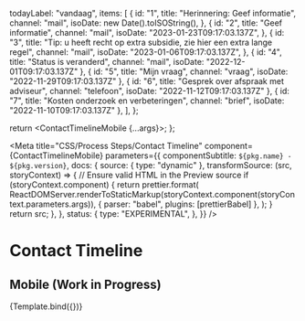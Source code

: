 
  todayLabel: "vandaag",
  items: [
    {
      id: "1",
      title: "Herinnering: Geef informatie",
      channel: "mail",
      isoDate: new Date().toISOString(),
    },
    {
      id: "2",
      title: "Geef informatie",
      channel: "mail",
      isoDate: "2023-01-23T09:17:03.137Z",
    },
    {
      id: "3",
      title: "Tip: u heeft recht op extra subsidie, zie hier een extra lange regel",
      channel: "mail",
      isoDate: "2023-01-06T09:17:03.137Z",
    },
    { id: "4", title: "Status is veranderd", channel: "mail", isoDate: "2022-12-01T09:17:03.137Z" },
    { id: "5", title: "Mijn vraag", channel: "vraag", isoDate: "2022-11-29T09:17:03.137Z" },
    { id: "6", title: "Gesprek over afspraak met adviseur", channel: "telefoon", isoDate: "2022-11-12T09:17:03.137Z" },
    { id: "7", title: "Kosten onderzoek en verbeteringen", channel: "brief", isoDate: "2022-11-10T09:17:03.137Z" },
  ],
};

  return <ContactTimelineMobile {...args}></ContactTimelineMobile>;
};

<Meta
  title="CSS/Process Steps/Contact Timeline"
  component={ContactTimelineMobile}
  parameters={{
    componentSubtitle: `${pkg.name} - ${pkg.version}`,
    docs: {
      source: { type: "dynamic" },
      transformSource: (src, storyContext) => {
        // Ensure valid HTML in the Preview source
        if (storyContext.component) {
          return prettier.format(
            ReactDOMServer.renderToStaticMarkup(storyContext.component(storyContext.parameters.args)),
            { parser: "babel", plugins: [prettierBabel] },
          );
        }
        return src;
      },
    },
    status: {
      type: "EXPERIMENTAL",
    },
  }}
/>

# Contact Timeline

## Mobile (Work in Progress)

<Canvas>
  <Story name="Mobile (Work in Progress)" args={exampleArgs}>
    {Template.bind({})}
  </Story>
</Canvas>
